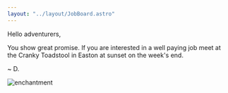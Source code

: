 ```yaml
---
layout: "../layout/JobBoard.astro"
---
```


Hello adventurers,

You show great promise. If you are interested in a well paying job meet at the Cranky Toadstool in Easton at sunset on the week's end.

~ D.

<img src="/img/enchant.png" class="abs br o-30" alt="enchantment"/>